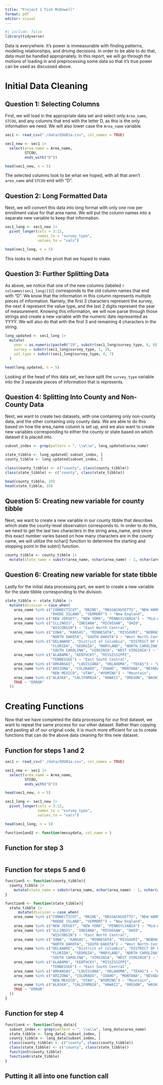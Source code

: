 ```yaml
---
title: "Project 1 Fish McDowell"
format: pdf
editor: visual
---
```


```r
#| include: false
library(tidyverse)
```

Data is everywhere. It's power is immeasurable with finding patterns, modeling relationships, and driving decisions. In order to be able to do that, data must be handled appropriately. In this report, we will go through the motions of loading in and preprocessing some data so that it's true power can be used as discussed above.

# Initial Data Cleaning

## Question 1: Selecting Columns

First, we will load in the appropriate data set and select only `Area_name`, `STCOU`, and any columns that end with the letter D, as this is the only information we need. We will also lower case the `Area_name` variable.

```r
sec1 <- read_csv("./data/EDU01a.csv", col_names = TRUE)

sec1_new <- sec1 |>
  select(area_name = Area_name,
         STCOU,
         ends_with("D"))

head(sec1_new, n = 5)
```

The selected columns look to be what we hoped, with all that aren't `area_name` and `STCOU` end with "D".

## Question 2: Long Formatted Data

Next, we will convert this data into long format with only one row per enrollment value for that area name. We will put the column names into a separate new variable to keep that information.

```r
sec1_long <- sec1_new |>
  pivot_longer(cols = 3:12,
               names_to = "survey_type",
               values_to = "vals")

head(sec1_long, n = 5)
```

This looks to match the pivot that we hoped to make.

## Question 3: Further Splitting Data

As above, we notice that one of the new columns (labeled `r colnames(sec1_long)[3]`) corresponds to the old column names that end with "D". We know that the information in this column represents multiple pieces of information. Namely, the first 3 characters represent the survey, the next 4 represent the value type, and the last 2 digits represent the year of measurement. Knowing this information, we will now parse through those strings and create a new variable with the numeric date represented as YYYY. We will also do that with the first 3 and remaining 4 characters in the string.

```r
long_updated <- sec1_long |>
  mutate(
    year = as.numeric(paste0("19", substr(sec1_long$survey_type, 8, 9))),
    survey = substr(sec1_long$survey_type, 1, 3),
    val_type = substr(sec1_long$survey_type, 4, 7)
  )

head(long_updated, n = 5)
```

Looking at the head of this data set, we have split the `survey_type` variable into the 3 separate pieces of information that is represents.

## Question 4: Splitting Into County and Non-County Data

Next, we want to create two datasets, with one containing only non-county data, and the other containing only county data. We are able to do this based on how the area_name column is set up, and we also want to create new variables corresponding to either the county or state based on which dataset it is placed into.

```r
subset_index <- grep(pattern = ", \\w\\w", long_updated$area_name)

state_tibble <- long_updated[-subset_index, ]
county_tibble <- long_updated[subset_index, ]

class(county_tibble) <- c("county", class(county_tibble))
class(state_tibble) <- c("county", class(state_tibble))

head(county_tibble, 10)
head(state_tibble, 10)
```

## Question 5: Creating new variable for county tibble

Next, we want to create a new variable in our county tibble that describes which state the county-level observation corresponds to. In order to do this, we need to get the last two characters in the string area_name, and since this exact number varies based on how many characters are in the county name, we will utilize the nchar() function to determine the starting and stopping point in the subtr() function.

```r
county_tibble <- county_tibble |>
  mutate(state_name = substr(area_name, nchar(area_name) - 1, nchar(area_name)))
```

## Question 6: Creating new variable for state tibble

Lastly for the initial data processing part, we want to create a new variable for the state tibble corresponding to the division.

```r
state_tibble <- state_tibble |>
  mutate(division = case_when(
    area_name %in% c("CONNECTICUT", "MAINE", "MASSACHUSETTS", "NEW HAMPSHIRE", 
                     "RHODE ISLAND", "VERMONT") ~ "New England",
    area_name %in% c("NEW JERSEY", "NEW YORK", "PENNSYLVANIA") ~ "Mid-Atlantic",
    area_name %in% c("ILLINOIS", "INDIANA", "MICHIGAN", "OHIO", 
                     "WISCONSIN") ~ "East North Central",
    area_name %in% c("IOWA", "KANSAS", "MINNESOTA", "MISSOURI", "NEBRASKA",
                     "NORTH DAKOTA", "SOUTH DAKOTA") ~ "West North Central",
    area_name %in% c("DELAWARE", "District of Columbia", "DISTRICT OF COLUMBIA",
                     "FLORIDA", "GEORGIA", "MARYLAND", "NORTH CAROLINA", 
                     "SOUTH CAROLINA", "VIRGINIA", "WEST VIRGINIA") ~ "South Atlantic",
    area_name %in% c("ALABAMA", "KENTUCKY", "MISSISSIPPI", 
                     "TENNESSEE") ~ "East South Central",
    area_name %in% c("ARKANSAS", "LOUISIANA", "OKLAHOMA", "TEXAS") ~ "West South Central",
    area_name %in% c("ARIZONA", "COLORADO", "IDAHO", "MONTANA", "NEVADA", 
                     "NEW MEXICO", "UTAH", "WYOMING") ~ "Mountain",
    area_name %in% c("ALASKA", "CALIFORNIA", "HAWAII", "OREGON", "WASHINGTON") ~ "Pacific",
    TRUE ~ "ERROR"
  ))
```


# Creating Functions

Now that we have completed the data processing for our first dataset, we want to repeat the same process for our other dataset. Rather than copying and pasting all of our original code, it is much more efficient for us to create functions that can do the above data cleaning for this new dataset.

## Function for steps 1 and 2
```r
sec1 <- read_csv("./data/EDU01a.csv", col_names = TRUE)

sec1_new <- sec1 |>
  select(area_name = Area_name,
         STCOU,
         ends_with("D"))

head(sec1_new, n = 5)

sec1_long <- sec1_new |>
  pivot_longer(cols = 3:12,
               names_to = "survey_type",
               values_to = "vals")

head(sec1_long, n = 5)

function1and2 <- function(messydata, col_name = )
```

## Function for step 3
```r

```

## Function for steps 5 and 6
```r
function5 <- function(county_tibble){
  county_tibble |>
    mutate(state_name = substr(area_name, nchar(area_name) - 1, nchar(area_name)))
}

function6 <- function(state_tibble){
  state_tibble |>
      mutate(division = case_when(
    area_name %in% c("CONNECTICUT", "MAINE", "MASSACHUSETTS", "NEW HAMPSHIRE", 
                     "RHODE ISLAND", "VERMONT") ~ "New England",
    area_name %in% c("NEW JERSEY", "NEW YORK", "PENNSYLVANIA") ~ "Mid-Atlantic",
    area_name %in% c("ILLINOIS", "INDIANA", "MICHIGAN", "OHIO", 
                     "WISCONSIN") ~ "East North Central",
    area_name %in% c("IOWA", "KANSAS", "MINNESOTA", "MISSOURI", "NEBRASKA",
                     "NORTH DAKOTA", "SOUTH DAKOTA") ~ "West North Central",
    area_name %in% c("DELAWARE", "District of Columbia", "DISTRICT OF COLUMBIA",
                     "FLORIDA", "GEORGIA", "MARYLAND", "NORTH CAROLINA", 
                     "SOUTH CAROLINA", "VIRGINIA", "WEST VIRGINIA") ~ "South Atlantic",
    area_name %in% c("ALABAMA", "KENTUCKY", "MISSISSIPPI", 
                     "TENNESSEE") ~ "East South Central",
    area_name %in% c("ARKANSAS", "LOUISIANA", "OKLAHOMA", "TEXAS") ~ "West South Central",
    area_name %in% c("ARIZONA", "COLORADO", "IDAHO", "MONTANA", "NEVADA", 
                     "NEW MEXICO", "UTAH", "WYOMING") ~ "Mountain",
    area_name %in% c("ALASKA", "CALIFORNIA", "HAWAII", "OREGON", "WASHINGTON") ~ "Pacific",
    TRUE ~ "ERROR"
  ))
}
```

## Function for step 4
```r
function4 <- function(long_data){
  subset_index <- grep(pattern = ", \\w\\w", long_data$area_name)
  state_tibble <- long_data[-subset_index, ]
  county_tibble <- long_data[subset_index, ]
  class(county_tibble) <- c("county", class(county_tibble))
  class(state_tibble) <- c("county", class(state_tibble))
  function5(county_tibble)
  function6(state_tibble)
}
```


## Putting it all into one function call
